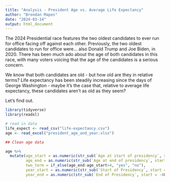 ```yaml
---
title: "Analysis - President Age vs. Average Life Expectancy"
author: "Brendan Mapes"
date: "2024-03-14"
output: html_document
---
```


The 2024 Presidential race features the two oldest candidates to ever run for office facing off against each other. Previously, the two oldest candidates to run for office were... also Donald Trump and Joe Biden, in 2020. There has been much ado about the age of both candidates in this race, with many voters voicing that the age of the candidates is a serious concern. 

We know that both candidates are old - but how old are they in relative terms? Life expectancy has been steadily increasing since the days of George Washington - maybe it's the case that, relative to average life expectancy, these candidates aren't as old as they seem?

Let's find out. 

```r

library(tidyverse)
library(readxl)

```

```r
# read in data
life_expect <- read_csv("life-expectancy.csv")
age <- read_excel("president_age_and_year.xlsx")
```


```r
## Clean age data

age %>% 
  mutate(age_start = as.numeric(str_sub(`Age at start of presidency`, start = 1L, end = 2L)),
         age_end = as.numeric(str_sub(`Age at end of presidency`, start = 1L, end = 2L)),
         two_term = if_else(age_end-age_start>4, "yes", "no"),
         year_start = as.numeric(str_sub(`Start of Presidency`, start = -4L, end = -1L)),
         year_end = as.numeric(str_sub(`End of Presidency`, start = -4L, end = -1L))) -> age

```
```r

```






